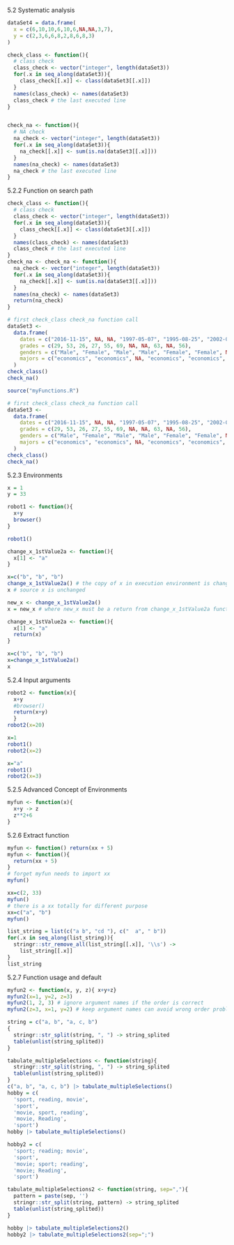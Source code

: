 5.2 Systematic analysis
```{r}
dataSet4 = data.frame( 
  x = c(6,10,10,6,10,6,NA,NA,3,7),
  y = c(2,3,6,6,8,2,8,6,8,3)
)
```


```{r check-funs}
check_class <- function(){
  # class check
  class_check <- vector("integer", length(dataSet3))
  for(.x in seq_along(dataSet3)){
    class_check[[.x]] <- class(dataSet3[[.x]])
  }
  names(class_check) <- names(dataSet3)
  class_check # the last executed line
}


check_na <- function(){
  # NA check
  na_check <- vector("integer", length(dataSet3))
  for(.x in seq_along(dataSet3)){
    na_check[[.x]] <- sum(is.na(dataSet3[[.x]]))
  }
  names(na_check) <- names(dataSet3)
  na_check # the last executed line
}
```


5.2.2 Function on search path
```{r}
check_class <- function(){
  # class check
  class_check <- vector("integer", length(dataSet3))
  for(.x in seq_along(dataSet3)){
    class_check[[.x]] <- class(dataSet3[[.x]])
  }
  names(class_check) <- names(dataSet3)
  class_check # the last executed line
}
check_na <- check_na <- function(){
  na_check <- vector("integer", length(dataSet3))
  for(.x in seq_along(dataSet3)){
    na_check[[.x]] <- sum(is.na(dataSet3[[.x]]))
  }
  names(na_check) <- names(dataSet3)
  return(na_check)
}

# first check_class check_na function call
dataSet3 <-
  data.frame(
    dates = c("2016-11-15", NA, NA, "1997-05-07", "1995-08-25", "2002-09-20", NA, NA, NA, "1995-07-16", "2011-06-22"),
    grades = c(29, 53, 26, 27, 55, 69, NA, NA, 63, NA, 56),
    genders = c("Male", "Female", "Male", "Male", "Female", "Female", NA, "Male", "Male", "Female", "Female"),
    majors = c("economics", "economics", NA, "economics", "economics", "economics", "economics", "statistics", "law", "economics", "law")
  )
check_class()
check_na()
```

```{r}
source("myFunctions.R")

# first check_class check_na function call
dataSet3 <-
  data.frame(
    dates = c("2016-11-15", NA, NA, "1997-05-07", "1995-08-25", "2002-09-20", NA, NA, NA, "1995-07-16", "2011-06-22"),
    grades = c(29, 53, 26, 27, 55, 69, NA, NA, 63, NA, 56),
    genders = c("Male", "Female", "Male", "Male", "Female", "Female", NA, "Male", "Male", "Female", "Female"),
    majors = c("economics", "economics", NA, "economics", "economics", "economics", "economics", "statistics", "law", "economics", "law")
  )
check_class()
check_na()
```


5.2.3 Environments
```{r}
x = 1
y = 33

robot1 <- function(){
  x+y
  browser()
}

robot1()
```

```{r}
change_x_1stValue2a <- function(){
  x[1] <- "a"
}

x=c("b", "b", "b")
change_x_1stValue2a() # the copy of x in execution environment is changed
x # source x is unchanged

new_x <- change_x_1stValue2a()
x = new_x # where new_x must be a return from change_x_1stValue2a function

change_x_1stValue2a <- function(){
  x[1] <- "a"
  return(x)
}

x=c("b", "b", "b")
x=change_x_1stValue2a()
x
```


5.2.4 Input arguments
```{r}
robot2 <- function(x){
  x+y
  #browser()
  return(x+y)
  }
robot2(x=20)
```

```{r}
x=1
robot1()
robot2(x=2)

x="a"
robot1()
robot2(x=3)
```


5.2.5 Advanced Concept of Environments
```{r}
myfun <- function(x){
  x+y -> z
  z**2+6
}
```


5.2.6 Extract function
```{r}
myfun <- function() return(xx + 5)
myfun <- function(){
  return(xx + 5)
}
# forget myfun needs to import xx 
myfun()

xx=c(2, 33)
myfun()
# there is a xx totally for different purpose
xx=c("a", "b")
myfun()
```

```{r}
list_string = list(c("a b", "cd "), c("  a", " b"))
for(.x in seq_along(list_string)){
  stringr::str_remove_all(list_string[[.x]], '\\s') -> 
    list_string[[.x]]
}
list_string
```


5.2.7 Function usage and default
```{r}
myfun2 <- function(x, y, z){ x+y+z}
myfun2(x=1, y=2, z=3)
myfun2(1, 2, 3) # ignore argument names if the order is correct
myfun2(z=3, x=1, y=2) # keep argument names can avoid wrong order problem
```

```{r}
string = c("a, b", "a, c, b")
{
  stringr::str_split(string, ", ") -> string_splited
  table(unlist(string_splited))
}
```

```{r}
tabulate_multipleSelections <- function(string){
  stringr::str_split(string, ", ") -> string_splited
  table(unlist(string_splited))
}
c("a, b", "a, c, b") |> tabulate_multipleSelections()
hobby = c(
  'sport, reading, movie',
  'sport',
  'movie, sport, reading',
  'movie, Reading',
  'sport')
hobby |> tabulate_multipleSelections()
```

```{r}
hobby2 = c(
  'sport; reading; movie',
  'sport',
  'movie; sport; reading',
  'movie; Reading',
  'sport')

tabulate_multipleSelections2 <- function(string, sep=","){
  pattern = paste(sep, '')
  stringr::str_split(string, pattern) -> string_splited
  table(unlist(string_splited))
}

hobby |> tabulate_multipleSelections2()
hobby2 |> tabulate_multipleSelections2(sep=";")
```

